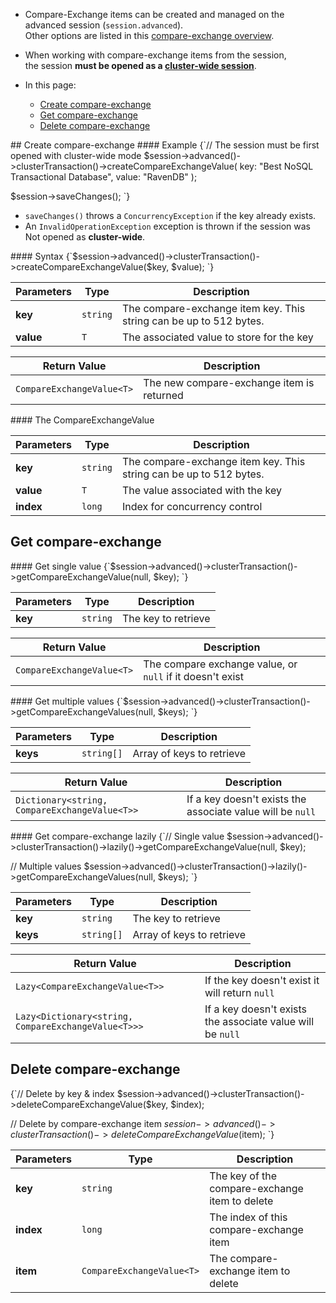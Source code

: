 
<Admonition type="note" title="">

* Compare-Exchange items can be created and managed on the advanced session (`session.advanced`).  
  Other options are listed in this [compare-exchange overview](../../../client-api/operations/compare-exchange/overview.mdx#how-to-create-and-manage-compare-exchange-items).

* When working with compare-exchange items from the session,  
  the session **must be opened as a [cluster-wide session](../../../client-api/session/cluster-transaction/overview.mdx#open-a-cluster-transaction)**.

* In this page:
    * [Create compare-exchange](../../../client-api/session/cluster-transaction/compare-exchange.mdx#create-compare-exchange)
    * [Get compare-exchange](../../../client-api/session/cluster-transaction/compare-exchange.mdx#get-compare-exchange)
    * [Delete compare-exchange](../../../client-api/session/cluster-transaction/compare-exchange.mdx#delete-compare-exchange)
</Admonition>
## Create compare-exchange

<Admonition type="note" title="">
#### Example

<TabItem value="new_compare_exchange_sync" label="new_compare_exchange_sync">
<CodeBlock language="php">
{`// The session must be first opened with cluster-wide mode
$session->advanced()->clusterTransaction()->createCompareExchangeValue(
    key: "Best NoSQL Transactional Database",
    value: "RavenDB"
);

$session->saveChanges();
`}
</CodeBlock>
</TabItem>

* `saveChanges()` throws a `ConcurrencyException` if the key already exists.
* An `InvalidOperationException` exception is thrown if the session was Not opened as **cluster-wide**.

</Admonition>

<Admonition type="note" title="">
#### Syntax

<TabItem value="methods_3_sync" label="methods_3_sync">
<CodeBlock language="php">
{`$session->advanced()->clusterTransaction()->createCompareExchangeValue($key, $value);
`}
</CodeBlock>
</TabItem>

| Parameters   | Type     | Description                                                        |
|--------------|----------|--------------------------------------------------------------------|
| **key**      | `string` | The compare-exchange item key. This string can be up to 512 bytes. |
| **value**    | `T`      | The associated value to store for the key                          |

| Return Value              | Description                               |
|---------------------------|-------------------------------------------|
| `CompareExchangeValue<T>` | The new compare-exchange item is returned |
</Admonition>

<Admonition type="note" title="">
#### The CompareExchangeValue

| Parameters   | Type     | Description                                                        |
|--------------|----------|--------------------------------------------------------------------|
| **key**      | `string` | The compare-exchange item key. This string can be up to 512 bytes. |
| **value**    | `T`      | The value associated with the key                                  |
| **index**    | `long`   | Index for concurrency control                                      |

</Admonition>


## Get compare-exchange

<Admonition type="note" title="">
#### Get single value

<TabItem value="methods_1_sync" label="methods_1_sync">
<CodeBlock language="php">
{`$session->advanced()->clusterTransaction()->getCompareExchangeValue(null, $key);
`}
</CodeBlock>
</TabItem>

| Parameters   | Type     | Description         |
|--------------|----------|---------------------|
| **key**      | `string` | The key to retrieve |

| Return Value | Description |
| ------------- | ----- |
| `CompareExchangeValue<T>`| The compare exchange value, or `null` if it doesn't exist |

</Admonition>

<Admonition type="note" title="">
#### Get multiple values

<TabItem value="methods_2_sync" label="methods_2_sync">
<CodeBlock language="php">
{`$session->advanced()->clusterTransaction()->getCompareExchangeValues(null, $keys);
`}
</CodeBlock>
</TabItem>

| Parameters   | Type       | Description               |
|--------------|------------|---------------------------|
| **keys**     | `string[]` | Array of keys to retrieve |

| Return Value | Description |
| ------------- | ----- |
| `Dictionary<string, CompareExchangeValue<T>>` | If a key doesn't exists the associate value will be `null` |
</Admonition>

<Admonition type="note" title="">
#### Get compare-exchange lazily

<TabItem value="methods_sync_lazy_1" label="methods_sync_lazy_1">
<CodeBlock language="php">
{`// Single value
$session->advanced()->clusterTransaction()->lazily()->getCompareExchangeValue(null, $key);

// Multiple values
$session->advanced()->clusterTransaction()->lazily()->getCompareExchangeValues(null, $keys);
`}
</CodeBlock>
</TabItem>

| Parameters  | Type       | Description               |
|-------------|------------|---------------------------|
| **key**     | `string`   | The key to retrieve       |
| **keys**    | `string[]` | Array of keys to retrieve |

| Return Value | Description |
| ------------- | ----- |
| `Lazy<CompareExchangeValue<T>>`| If the key doesn't exist it will return `null` |
| `Lazy<Dictionary<string, CompareExchangeValue<T>>>` | If a key doesn't exists the associate value will be `null` |
</Admonition>


## Delete compare-exchange

<Admonition type="note" title="">

<TabItem value="methods_4_sync" label="methods_4_sync">
<CodeBlock language="php">
{`// Delete by key & index
$session->advanced()->clusterTransaction()->deleteCompareExchangeValue($key, $index);

// Delete by compare-exchange item
$session->advanced()->clusterTransaction()->deleteCompareExchangeValue($item);
`}
</CodeBlock>
</TabItem>

| Parameters | Type                      | Description                                    |
|------------|---------------------------|------------------------------------------------|
| **key**    | `string`                  | The key of the compare-exchange item to delete |
| **index**  | `long`                    | The index of this compare-exchange item        |
| **item**   | `CompareExchangeValue<T>` | The compare-exchange item to delete            |

</Admonition>



